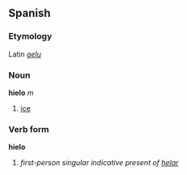 ==Spanish==
===Etymology===
Latin ''[[gelu]]''
===Noun===
'''hielo''' ''m''

# [[ice]]

===Verb form===
'''hielo'''

# ''first-person singular indicative present of [[helar]]''